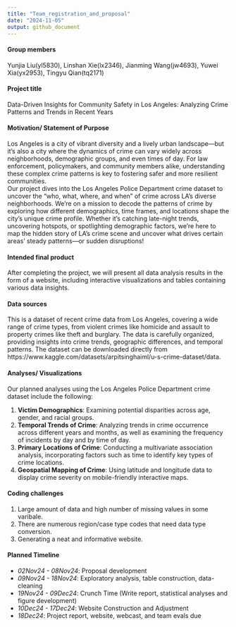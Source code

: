 ```yaml
---
title: "Team_registration_and_proposal"
date: "2024-11-05"
output: github_document
---
```


#### Group members
Yunjia Liu(yl5830), Linshan Xie(lx2346), Jianming Wang(jw4693), Yuwei Xia(yx2953), Tingyu Qian(tq2171)
 

#### Project title
Data-Driven Insights for Community Safety in Los Angeles: Analyzing Crime Patterns and Trends in Recent Years

#### Motivation/ Statement of Purpose
Los Angeles is a city of vibrant diversity and a lively urban landscape—but it’s also a city where the dynamics of crime can vary widely across neighborhoods, demographic groups, and even times of day. For law enforcement, policymakers, and community members alike, understanding these complex crime patterns is key to fostering safer and more resilient communities.\
Our project dives into the Los Angeles Police Department crime dataset to uncover the "who, what, where, and when" of crime across LA's diverse neighborhoods. We're on a mission to decode the patterns of crime by exploring how different demographics, time frames, and locations shape the city's unique crime profile. Whether it's catching late-night trends, uncovering hotspots, or spotlighting demographic factors, we’re here to map the hidden story of LA’s crime scene and uncover what drives certain areas' steady patterns—or sudden disruptions!
 
#### Intended final product
After completing the project, we will present all data analysis results in the form of a website, including interactive visualizations and tables containing various data insights.
 
#### Data sources
This is a dataset of recent crime data from Los Angeles, covering a wide range of crime types, from violent crimes like homicide and assault to property crimes like theft and burglary. The data is carefully organized, providing insights into crime trends, geographic differences, and temporal patterns. The dataset can be downloaded directly from https://www.kaggle.com/datasets/arpitsinghaiml/u-s-crime-dataset/data.
 
#### Analyses/ Visualizations
Our planned analyses using the Los Angeles Police Department crime dataset include the following:\

1. **Victim Demographics**: Examining potential disparities across age, gender, and racial groups.\
2. **Temporal Trends of Crime**: Analyzing trends in crime occurrence across different years and months, as well as examining the frequency of incidents by day and by time of day.\
3. **Primary Locations of Crime**: Conducting a multivariate association analysis, incorporating factors such as time to identify key types of crime locations.\
4. **Geospatial Mapping of Crime**: Using latitude and longitude data to display crime severity on mobile-friendly interactive maps.\

#### Coding challenges
1. Large amount of data and high number of missing values in some varibale.\
2. There are numerous region/case type codes that need data type conversion.\
3. Generating a neat and informative website.

#### Planned Timeline
* _02Nov24 - 08Nov24_: Proposal development 
* _09Nov24 - 18Nov24_: Exploratory analysis, table construction, data-cleaning
* _19Nov24 - 09Dec24_: Crunch Time (Write report, statistical analyses and figure development)
* _10Dec24 - 17Dec24_: Website Construction and Adjustment
* _18Dec24_: Project report, website, webcast, and team evals due

